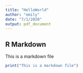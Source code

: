 ```yaml
---
title: "HelloWorld"
author: "emily"
date: "7/1/2020"
output: pdf_document
---
```


## R Markdown
This is a markdown file
```r
print("This is a markdown file")
```



